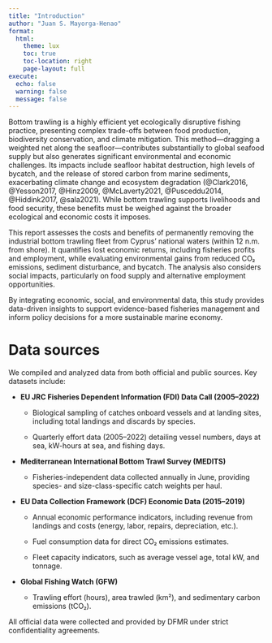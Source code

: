 ```yaml
---
title: "Introduction"
author: "Juan S. Mayorga-Henao"
format: 
  html:
    theme: lux
    toc: true
    toc-location: right
    page-layout: full
execute:
  echo: false
  warning: false
  message: false
---
```



Bottom trawling is a highly efficient yet ecologically disruptive fishing practice, presenting complex trade-offs between food production, biodiversity conservation, and climate mitigation. This method—dragging a weighted net along the seafloor—contributes substantially to global seafood supply but also generates significant environmental and economic challenges. Its impacts include seafloor habitat destruction, high levels of bycatch, and the release of stored carbon from marine sediments, exacerbating climate change and ecosystem degradation (@Clark2016, @Yesson2017, @Hinz2009, @McLaverty2021, @Pusceddu2014, @Hiddink2017, @sala2021). While bottom trawling supports livelihoods and food security, these benefits must be weighed against the broader ecological and economic costs it imposes.

This report assesses the costs and benefits of permanently removing the industrial bottom trawling fleet from Cyprus’ national waters (within 12 n.m. from shore). It quantifies lost economic returns, including fisheries profits and employment, while evaluating environmental gains from reduced CO₂ emissions, sediment disturbance, and bycatch. The analysis also considers social impacts, particularly on food supply and alternative employment opportunities.

By integrating economic, social, and environmental data, this study provides data-driven insights to support evidence-based fisheries management and inform policy decisions for a more sustainable marine economy.

# Data sources

We compiled and analyzed data from both official and public sources. Key datasets include:

-   **EU JRC Fisheries Dependent Information (FDI) Data Call (2005–2022)**

    -   Biological sampling of catches onboard vessels and at landing sites, including total landings and discards by species.

    -   Quarterly effort data (2005–2022) detailing vessel numbers, days at sea, kW-hours at sea, and fishing days.

-   **Mediterranean International Bottom Trawl Survey (MEDITS)**

    -   Fisheries-independent data collected annually in June, providing species- and size-class-specific catch weights per haul.

-   **EU Data Collection Framework (DCF) Economic Data (2015–2019)**

    -   Annual economic performance indicators, including revenue from landings and costs (energy, labor, repairs, depreciation, etc.).

    -   Fuel consumption data for direct CO₂ emissions estimates.

    -   Fleet capacity indicators, such as average vessel age, total kW, and tonnage.

-   **Global Fishing Watch (GFW)**

    -   Trawling effort (hours), area trawled (km²), and sedimentary carbon emissions (tCO₂).

All official data were collected and provided by DFMR under strict confidentiality agreements.
